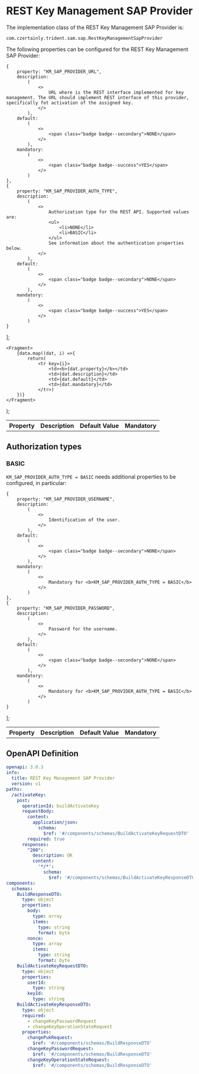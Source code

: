 
# REST Key Management SAP Provider

The implementation class of the REST Key Management SAP Provider is:

```
com.czertainly.trident.sam.sap.RestKeyManagementSapProvider
```

The following properties can be configured for the REST Key Management SAP Provider:

    {
        property: "KM_SAP_PROVIDER_URL",
        description:
            (
                <>
                    URL where is the REST interface implemented for key management. The URL should implement REST interface of this provider, specifically fot activation of the assigned key.
                </>
            ),
        default:
            (
                <>
                    <span class="badge badge--secondary">NONE</span>
                </>
            ),
        mandatory:
            (
                <>
                    <span class="badge badge--success">YES</span>
                </>
            )
    },
    {
        property: "KM_SAP_PROVIDER_AUTH_TYPE",
        description:
            (
                <>
                    Authorization type for the REST API. Supported values are:
                    <ul>
                        <li>NONE</li>
                        <li>BASIC</li>
                    </ul>
                    See information about the authentication properties below.
                </>
            ),
        default:
            (
                <>
                    <span class="badge badge--secondary">NONE</span>
                </>
            ),
        mandatory:
            (
                <>
                    <span class="badge badge--success">YES</span>
                </>
            )
    }
];

    <Fragment>
        {data.map((dat, i) =>{
            return(
                <tr key={i}>
                    <td><b>{dat.property}</b></td>
                    <td>{dat.description}</td>
                    <td>{dat.default}</td>
                    <td>{dat.mandatory}</td>
                </tr>)
        })}
    </Fragment>
);

<table>
    <th>Property</th>
    <th>Description</th>
    <th>Default Value</th>
    <th>Mandatory</th>
    <tbody>
    <GenTable data={data}/>
    </tbody>
</table>

## Authorization types

### BASIC

`KM_SAP_PROVIDER_AUTH_TYPE = BASIC` needs additional properties to be configured, in particular:

    {
        property: "KM_SAP_PROVIDER_USERNAME",
        description:
            (
                <>
                    Identification of the user.
                </>
            ),
        default:
            (
                <>
                    <span class="badge badge--secondary">NONE</span>
                </>
            ),
        mandatory:
            (
                <>
                    Mandatory for <b>KM_SAP_PROVIDER_AUTH_TYPE = BASIC</b>
                </>
            )
    },
    {
        property: "KM_SAP_PROVIDER_PASSWORD",
        description:
            (
                <>
                    Password for the username.
                </>
            ),
        default:
            (
                <>
                    <span class="badge badge--secondary">NONE</span>
                </>
            ),
        mandatory:
            (
                <>
                    Mandatory for <b>KM_SAP_PROVIDER_AUTH_TYPE = BASIC</b>
                </>
            )
    }
];

<table>
    <th>Property</th>
    <th>Description</th>
    <th>Default Value</th>
    <th>Mandatory</th>
    <tbody>
    <GenTable data={basic}/>
    </tbody>
</table>

## OpenAPI Definition

```yaml
openapi: 3.0.3
info:
  title: REST Key Management SAP Provider
  version: v1
paths:
  /activateKey:
    post:
      operationId: buildActivateKey
      requestBody:
        content:
          application/json:
            schema:
              $ref: '#/components/schemas/BuildActivateKeyRequestDTO'
        required: true
      responses:
        "200":
          description: OK
          content:
            '*/*':
              schema:
                $ref: '#/components/schemas/BuildActivateKeyResponseDTO'
components:
  schemas:
    BuildResponseDTO:
      type: object
      properties:
        body:
          type: array
          items:
            type: string
            format: byte
        nonce:
          type: array
          items:
            type: string
            format: byte
    BuildActivateKeyRequestDTO:
      type: object
      properties:
        userId:
          type: string
        keyId:
          type: string
    BuildActivateKeyResponseDTO:
      type: object
      required:
        - changeKeyPasswordRequest
        - changeKeyOperationStateRequest
      properties:
        changePukRequest:
          $ref: '#/components/schemas/BuildResponseDTO'
        changeKeyPasswordRequest:
          $ref: '#/components/schemas/BuildResponseDTO'
        changeKeyOperationStateRequest:
          $ref: '#/components/schemas/BuildResponseDTO'
```